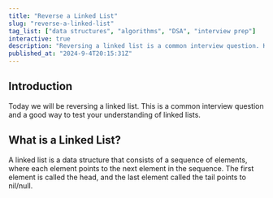 ```yaml
---
title: "Reverse a Linked List"
slug: "reverse-a-linked-list"
tag_list: ["data structures", "algorithms", "DSA", "interview prep"]
interactive: true
description: "Reversing a linked list is a common interview question. Here is a simple implementation in Ruby."
published_at: "2024-9-4T20:15:31Z"
---
```


## Introduction

Today we will be reversing a linked list. This is a common interview question and a good way to test your understanding of linked lists. 

## What is a Linked List?

A linked list is a data structure that consists of a sequence of elements, where each element points to the next element in the sequence. The first element is called the head, and the last element called the tail points to nil/null.

<ReverseLinkedListDemo />